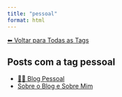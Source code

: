 ```yaml
---
title: "pessoal"
format: html
---
```


[⬅ Voltar para Todas as Tags](../tags.qmd)

## Posts com a tag **pessoal**

- [🧑‍💻 Blog Pessoal](/posts/pessoal/index.html)
- [Sobre o Blog e Sobre Mim](/posts/pessoal/sobre-o-blog.html)
